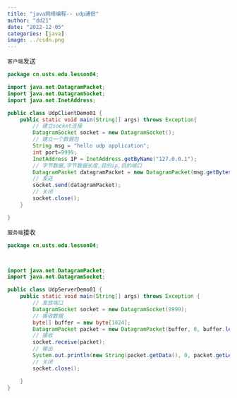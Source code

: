 ```yaml
---
title: "java网络编程-- udp通信"
author: "dd21"
date: "2022-12-05" 
categories: [java]
image: ../csdn.png
---
```



`客户端`发送
```java
package cn.usts.edu.lesson04;

import java.net.DatagramPacket;
import java.net.DatagramSocket;
import java.net.InetAddress;

public class UdpClientDemo01 {
    public static void main(String[] args) throws Exception{
        // 建立socket连接
        DatagramSocket socket = new DatagramSocket();
        // 建立一个数据包
        String msg = "hello udp application";
        int port=9999;
        InetAddress IP = InetAddress.getByName("127.0.0.1");
        // 字节数据,字节数据长度,目的ip,目的端口
        DatagramPacket datagramPacket = new DatagramPacket(msg.getBytes(),msg.getBytes().length,IP,port);
        // 发送
        socket.send(datagramPacket);
        // 关闭
        socket.close();
    }

}

```
`服务端`接收

```java
package cn.usts.edu.lesson04;



import java.net.DatagramPacket;
import java.net.DatagramSocket;

public class UdpServerDemo01 {
    public static void main(String[] args) throws Exception {
        // 发放端口
        DatagramSocket socket = new DatagramSocket(9999);
        // 接收数据
        byte[] buffer = new byte[1024];
        DatagramPacket packet = new DatagramPacket(buffer, 0, buffer.length);
        // 接收
        socket.receive(packet);
        // 输出
        System.out.println(new String(packet.getData(), 0, packet.getLength()));
        // 关闭
        socket.close();

    }
}

```

